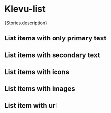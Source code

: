 
<Meta of={Stories} />

# Klevu-list

<Markdown>{Stories.description}</Markdown>

## List items with only primary text

<Canvas of={Stories.List} />

<Controls />

## List items with secondary text

<Canvas of={Stories.ListWithSecondaryText} />

## List items with icons

<Canvas of={Stories.ListWithIcons} />

## List items with images

<Canvas of={Stories.ListWithImages} />

## List item with url

<Canvas of={Stories.ListWithUrl} />
